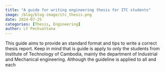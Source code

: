 ```yaml
---
title: "A guide for writing engineering thesis for ITC students"
image: /blog/blog-image/itc_thesis.png
date: 2024-07-25
categories: [Thesis, Engineering]
author: LY Pechvattana
---
```


This guide aims to provide an standard format and tips to write a correct thesis report. Keep in mind that is guide is apply to only the students from Institute of Technology of Cambodia, mainly the department of Industrial and Mechanical engineering. Although the guideline is applied to all and each  
